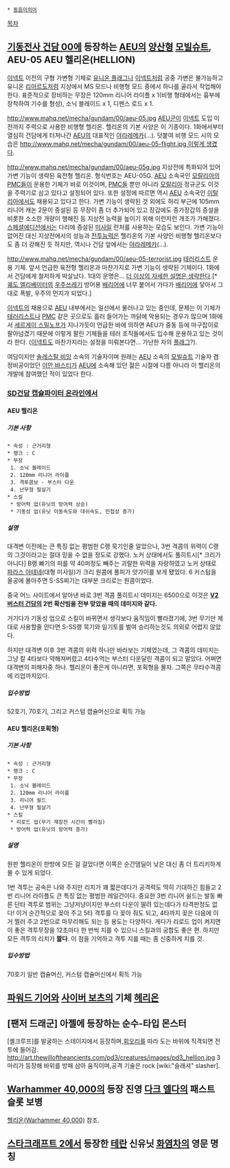  * [[동음이의어]]

[[목차]]
== [[기동전사 건담 00]]에 등장하는 [[AEU]]의 [[양산형]] [[모빌슈트]], AEU-05 AEU 헬리온(HELLION) ==
[[이넥트]] 이전의 구형 가변형 기체로 [[유니온 플래그]]나 [[이넥트]]처럼 공중 가변은 불가능하고 유니온 [[리아르도]]처럼 지상에서 MS 모드나 비행형 모드 중에서 하나를 골라서 작업해야 한다. 표준적으로 장비하는 무장은 120mm 리니어 라이플 x 1(비행 형태에서는 흉부에 장착하여 기수를 형성), 소닉 블레이드 x 1, 디펜스 로드 x 1.

http://www.mahq.net/mecha/gundam/00/aeu-05.jpg
[[AEU]]군이 [[이넥트]] 도입 이전까지 주력으로 사용한 비행형 헬리온. 헬리온의 기본 사양은 이 기종이다. 1화에서부터 열심히 건담에게 터져나간 [[AEU]]의 대표적인 [[야라레메카]](…). 덧붙여 비행 모드 시의 모습은 [[http://www.mahq.net/mecha/gundam/00/aeu-05-flight.jpg 이렇게 생겼다]].

http://www.mahq.net/mecha/gundam/00/aeu-05g.jpg
지상전에 특화되어 있어 가변 기능이 생략된 육전형 헬리온. 형식번호는 AEU-05G. [[AEU]] 소속국인 [[모랄리아]]의 [[PMC]]들이 운용한 기체가 바로 이것이며, [[PMC]]들 뿐만 아니라 [[모랄리아]] 정규군도 이것을 주력기로 삼고 있다고 설정되어 있다. 또한 설정에 따르면 역시 [[AEU]] 소속국인 [[이탈리아]]에서도 채용되고 있다고 한다.
가변 기능이 생략된 것 외에도 허리 부근에 105mm 리니어 캐논 2문이 증설된 등 무장이 좀 더 추가되어 있고 장갑에도 증가장갑의 증설을 비롯한 소소한 개량이 행해진 등 지상전 능력을 높이기 위해 이런저런 개조가 가해졌다. [[기동전사 건담 00 스페셜에디션|스페셜에디션]]에서는 다리에 증설된 [[미사일]] 런처를 사용하는 모습도 보인다. 가변 기능이 없어진 대신 지상전에서의 성능과 [[전투력|전투능력]]은 헬리온의 기본 사양인 비행형 헬리온보다도 좀 더 강해진 듯 하지만, 역시나 건담 앞에서는 [[야라레메카]](…).

http://www.mahq.net/mecha/gundam/00/aeu-05-terrorist.jpg
[[테러리스트]] 운용 기체. 앞서 언급한 육전형 헬리온과 마찬가지로 가변 기능이 생략된 기체이다. 1화에서 건담에게 철저하게 박살났다. 1대의 운명은... [[더 이상의 자세한 설명은 생략한다]].[* [[궤도 엘리베이터]]의 [[우주쓰레기]] 방어용 [[배리어]]에 너무 붙어서 가다가 [[배리어]]에 닿아서 그대로 폭발, 우주의 먼지가 되었다.]

[[이넥트]]의 채용으로 [[AEU]] 내부에서는 일선에서 물러나고 있는 중인데, 문제는 이 기체가 [[테러리스트]]나 [[PMC]] 같은 곳으로도 흘러 들어가는 까닭에 악용되는 경우가 많으며 1화에서 [[세르게이 스밀노프]]가 지나가듯이 언급한 바에 의하면 AEU가 중동 등에 마구잡이로 팔아넘겼기 때문에 이렇게 팔린 기체들을 테러 조직들에서도 입수해 운용하고 있는 것이라 한다. ([[이넥트]]도 마찬가지라는 설정을 미뤄본다면... 가난한 자의 [[유니온 플래그|플래그]]?).

여담이지만 [[솔레스탈 비잉]] 소속의 기술자이며 원래는 [[AEU]] 소속의 [[모빌슈트]] 기술자 겸 정비공이었던 [[이안 바스티]]가 [[AEU]]에 소속해 있던 젊은 시절에 다름 아니라 이 헬리온의 개발에 참여했던 적이 있었다 한다.
=== [[SD건담 캡슐파이터 온라인]]에서 ===
==== AEU 헬리온 ====
===== 기본 사항 =====
 * 속성 : 근거리형
 * 랭크 : C
 * 무장
  1. 소닉 블레이드
  2. 120mm 리니어 라이플
  3. 격투콤보 - 부스터 다운
  4. 난무형 필살기
 * 스킬
  * 방어력 업(유닛의 방어력 상승)
  * 기동성 업(유닛 이동속도와 대쉬속도, 민첩성 증가)

===== 설명 =====
대격변 이전에는 큰 특징 없는 평범한 C랭 묵기인줄 알았으나, 3번 격콤의 위력이 C랭의 그것이라고는 절대 믿을 수 없을 정도로 강했다. 노커 상태에서도 풀히트시[* 크리가 아니다] B랭 빠기의 피를 약 40퍼정도 빼주는 괴랄한 위력을 자랑하였고 노커 상태로 [[파라스 아테네]](대형 미사일)가 크리 원콤에 풀피가 앗가이를 보게 됐었다. 6 커스텀을 올공에 몰아주면 S-SS찌기는 대부분 크리로는 원콤이었다.

중국 어느 사이트에서 알아낸 바로 3번 격콤 풀히트시 데미지는 6500으로 이것은 '''[[V2 버스터 건담]]의 2번 확산빔을 전부 맞았을 때의 데미지와 같다.'''

거기다가 기동성 업으로 스킬이 바뀌면서 생각보다 움직임이 빨라졌기에, 3번 무기만 제대로 사용할줄 안다면 S-SS랭 묵기와 일기토를 벌여 승리하는것도 의외로 어렵지 않았다.

하지만 대격변 이후 3번 격콤의 위력 하나만 바라보는 기체였는데, 그 격콤의 데미지는 그냥 칼 4타보다 약해져버렸고 4타수먹는 부스터 다운달린 격콤이 되고 말았다. 어쩌면 대격변의 피해자중 하나.
헬리온이 좋은게 아니라면, 포획형을 몰자. 그쪽은 무타수격콤에 리업까지있다.
===== 입수방법 =====
52호기, 70호기, 그리고 커스텀 캡슐머신으로 획득 가능

==== AEU 헬리온(포획형) ====
===== 기본 사항 =====
 * 속성 : 근거리형
 * 랭크 : C
 * 무장
  1. 소닉 블레이드
  2. 120mm 리니어 라이플
  3. 리니어 쉴드
  4. 난무형 필살기
 * 스킬
  * 리로드 업(무기 재장전 시간이 빨라짐)
  * 방어력 업(유닛의 방어력 증가)

===== 설명 =====
원판 헬리온이 한방에 모든 걸 걸었다면 이쪽은 순간뎀딜이 낮은 대신 좀 더 트리키하게 몰 수 있게 되었다.

1번 격투는 공속은 나와 주지만 리치가 꽤 짧은데다가 공격력도 딱히 기대하긴 힘들고 2번 리니어 라이플도 큰 특징 없는 평범한 레일건이다. 중요한 3번 리니어 쉴드는 발동 빠른 단타 격투로 범위는 그냥저냥이지만 부스터 다운이 딸려 있는데다가 타격판정도 없다! 이거 순간적으로 꽂아 주고 5타 격투를 다 꽂아 줘도 되고, 4타까지 꽂은 다음에 이거 찔러 주고 2번으로 마무리해도 되는 등 용도는 다양하다. 게다가 리로드 업이 켜지면 이 좋은 격투무장을 12초마다 한 번씩 지를 수 있으니 스킬과의 궁합도 좋은 편. 하지만 모든 격투의 리치가 '''짧다'''. 이 점을 기억하고 격투 지를 때는 좀 신중하게 지를 것.
===== 입수방법 =====
70호기 일반 캡슐머신, 커스텀 캡슐머신에서 획득 가능

== [[파워드 기어]]와 [[사이버 보츠]]의 기체 [[헤리온]] ==

== [팬저 드래군] 아젤에 등장하는 순수-타입 몬스터 ==
[셸크루프]를 발굴하는 스테이지에서 등장하며,[[회오리]]를 따라 도는 바위에 직격되면 전투에 들어감.
http://art.thewilloftheancients.com/pd3/creatures/images/pd3_hellion.jpg
3마리가 등장해 바위를 방패 삼아 움직이며,공격 기술은 rock [wiki:"슬래셔" slasher].

== [[Warhammer 40,000]]의 등장 진영 [[다크 엘다]]의 패스트 슬롯 보병 ==
[[헬리온(Warhammer 40,000)]] 참조.

== [[스타크래프트 2]]에서 등장한 [[테란]] 신유닛 [[화염차]]의 영문 명칭 ==
